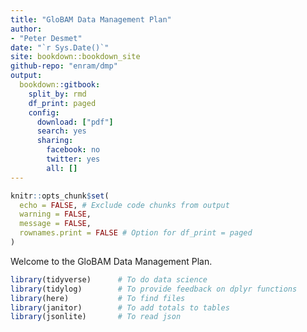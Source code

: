 ```yaml
---
title: "GloBAM Data Management Plan"
author:
- "Peter Desmet"
date: "`r Sys.Date()`"
site: bookdown::bookdown_site
github-repo: "enram/dmp"
output:
  bookdown::gitbook:
    split_by: rmd
    df_print: paged
    config:
      download: ["pdf"]
      search: yes
      sharing:
        facebook: no
        twitter: yes
        all: []
---
```


```r
knitr::opts_chunk$set(
  echo = FALSE, # Exclude code chunks from output
  warning = FALSE,
  message = FALSE,
  rownames.print = FALSE # Option for df_print = paged
)
```

Welcome to the GloBAM Data Management Plan.

```r
library(tidyverse)      # To do data science
library(tidylog)        # To provide feedback on dplyr functions
library(here)           # To find files
library(janitor)        # To add totals to tables
library(jsonlite)       # To read json
```

